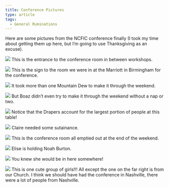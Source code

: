 ```yaml
---
title: Conference Pictures
type: article
tags:
  - General Ruminations
---
```


Here are some pictures from the NCFIC conference finally (I took my time about getting them up here, but I’m going to use Thanksgiving as an excuse).

![](/myblogpics/11-29-05/01-conferencefront.jpg)
This is the entrance to the conference room in between workshops.

![](/myblogpics/11-29-05/02-conferencesign.jpg)
This is the sign to the room we were in at the Marriott in Birmingham for the conference.

![](/myblogpics/11-29-05/03-mountaindew.jpg)
It took more than one Mountain Dew to make it through the weekend.

![](/myblogpics/11-29-05/04-boaz.jpg)
But Boaz didn’t even try to make it through the weekend without a nap or two.

![](/myblogpics/11-29-05/05-table.jpg)
Notice that the Drapers account for the largest portion of people at this table!

![](/myblogpics/11-29-05/06-claire.jpg)
Claire needed some sutainance.

![](/myblogpics/11-29-05/07-emptyconfroom.jpg)
This is the conference room all emptied out at the end of the weekend.

![](/myblogpics/11-29-05/08-elise&noah.jpg)
Elise is holding Noah Burton.

![](/myblogpics/11-29-05/09-racheldew.jpg)
You knew she would be in here somewhere!

![](/myblogpics/11-29-05/10-braidinghair.jpg)
This is one cute group of girls!!! All except the one on the far right is from our Church. I think we should have had the conference in Nashville, there were a lot of people from Nashville.
